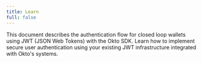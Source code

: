 ```yaml
---
title: Learn 
full: false
---
```


This document describes the authentication flow for closed loop wallets using JWT (JSON Web Tokens) with the Okto SDK. Learn how to implement secure user authentication using your existing JWT infrastructure integrated with Okto's systems.
